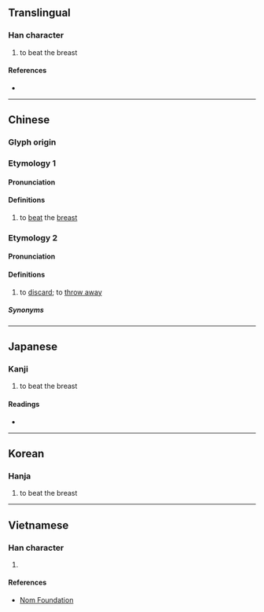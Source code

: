 {{character info}}
==Translingual==

===Han character===
{{Han char|rn=64|rad=手|as=13|sn=16|four=50041|canj=QSRJ|ids=⿰扌辟}}

# to beat the breast

====References====
* {{Han ref|kx=0459.070|dkj=12834|dj=0808.060|hdz=31973.030|uh=64D7|ud=25815|bh=E9A4|bd=59812}}

----

==Chinese==
{{zh-forms}}

===Glyph origin===
{{Han etym}}

===Etymology 1===

====Pronunciation====
{{zh-pron
|m=pǐ
|c=pik1
|mc=y
|oc=y
|ma=
|cat=v
}}

====Definitions====
{{zh-hanzi}}

# to [[beat]] the [[breast]]

===Etymology 2===

====Pronunciation====
{{zh-pron
|c=pek6
|cat=v
}}

====Definitions====
{{zh-hanzi}}

# {{lb|zh|Cantonese|transitive}} to [[discard]]; to [[throw away]]
#: {{zh-x|擗{pek6} 咗 佢 啦！|Just '''throw''' it '''away''' already!|C}}

=====Synonyms=====
{{zh-dial|扔}}

----

==Japanese==

===Kanji===
{{ja-kanji|grade=|rs=手13}}

# to beat the breast

====Readings====
* {{ja-readings|on=[[へき]] (heki), [[びゃく]] (byaku), [[ひゃく]] (hyaku), [[はく]] (haku)|kun=[[むねをうつ]] (muneoutsu)}}

----

==Korean==

===Hanja===
{{ko-hanja|hangeul=벽|eumhun=|rv=byeok|mr=pyŏk|y=pyekaa}}

# to beat the breast

----

==Vietnamese==

===Han character===
{{vi-readings|rs=手13|reading=bịch, tịch, vích, phích, phịch}}

# {{rfdef|vi|sort=手13}}

====References====
* [http://nomfoundation.org/common/nom_details.php?codepoint=64d7 Nom Foundation]